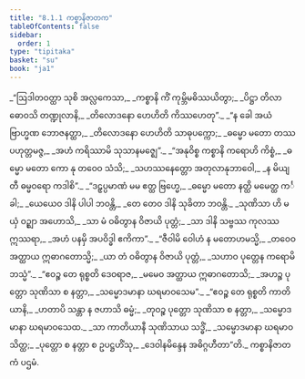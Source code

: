 ```yaml
---
title: "8.1.1 ကစ္စာနိဇာတက"
tableOfContents: false
sidebar:
  order: 1
type: "tipitaka"
basket: "su"
book: "ja1"
---
```



<DynamicBreadcrumb />

<Division number="1" book="ja1" e="ch" v="22" p="175">

<Paragraph number="1673" type="verses" book="ja1">
_“ဩဒါတဝတ္ထာ သုစိ အလ္လကေသာ,_  
_ကစ္စာနိ ကိံ ကုမ္ဘိမဓိဿယိတွာ;_  
_ပိဋ္ဌာ တိလာ ဓောဝသိ တဏ္ဍုလာနိ,_  
_တိလောဒနော ဟေဟိတိ ကိဿဟေတု”._  

</Paragraph>

</Division>
<Division number="2" book="ja1" e="ch" v="22" p="175">

<Paragraph number="1674" type="verses" book="ja1">
_“န ခေါ အယံ ဗြာဟ္မဏ ဘောဇနတ္ထာ,_  
_တိလောဒနော ဟေဟိတိ သာဓုပက္ကော;_  
_ဓမ္မော မတော တဿ ပဟုတ္တမဇ္ဇ,_  
_အဟံ ကရိဿာမိ သုသာနမဇ္ဈေ”._  

</Paragraph>

</Division>
<Division number="3" book="ja1" e="ch" v="22" p="187">

<Paragraph number="1675" type="verses" book="ja1">
_“အနုဝိစ္စ ကစ္စာနိ ကရောဟိ ကိစ္စံ,_  
_ဓမ္မော မတော ကော နု တဝေဝ သံသိ;_  
_သဟဿနေတ္တော အတုလာနုဘာဝေါ,_  
_န မိယျတီ ဓမ္မဝရော ကဒါစိ”._  

</Paragraph>

</Division>
<Division number="4" book="ja1" e="ch" v="22" p="175">

<Paragraph number="1676" type="verses" book="ja1">
_“ဒဠှပ္ပမာဏံ မမ ဧတ္ထ ဗြဟ္မေ,_  
_ဓမ္မော မတော နတ္ထိ မမေတ္ထ ကင်္ခါ;_  
_ယေယေဝ ဒါနိ ပါပါ ဘဝန္တိ,_  
_တေ တေဝ ဒါနိ သုခိတာ ဘဝန္တိ._  

</Paragraph>

</Division>
<Division number="5" book="ja1" e="ch" v="22" p="175">

<Paragraph number="1677" type="verses" book="ja1">
_သုဏိသာ ဟိ မယှံ ဝဉ္ဈာ အဟောသိ,_  
_သာ မံ ဝဓိတွာန ဝိဇာယိ ပုတ္တံ;_  
_သာ ဒါနိ သဗ္ဗဿ ကုလဿ ဣဿရာ,_  
_အဟံ ပနမှိ အပဝိဒ္ဓါ ဧကိကာ”._  

</Paragraph>

</Division>
<Division number="6" book="ja1" e="ch" v="22" p="176">

<Paragraph number="1678" type="verses" book="ja1">
_“ဇီဝါမိ ဝေါဟံ န မတောဟမသ္မိ,_  
_တဝေဝ အတ္ထာယ ဣဓာဂတောသ္မိ;_  
_ယာ တံ ဝဓိတွာန ဝိဇာယိ ပုတ္တံ,_  
_သဟာဝ ပုတ္တေန ကရောမိ ဘသ္မံ”._  

</Paragraph>

</Division>
<Division number="7" book="ja1" e="ch" v="22" p="176">

<Paragraph number="1679" type="verses" book="ja1">
_“ဧဝဉ္စ တေ ရုစ္စတိ ဒေဝရာဇ,_  
_မမေဝ အတ္ထာယ ဣဓာဂတောသိ;_  
_အဟဉ္စ ပုတ္တော သုဏိသာ စ နတ္တာ,_  
_သမ္မောဒမာနာ ဃရမာဝသေမ”._  

</Paragraph>

</Division>
<Division number="8" book="ja1" e="ch" v="22" p="176">

<Paragraph number="1680" type="verses" book="ja1">
_“ဧဝဉ္စ တေ ရုစ္စတိ ကာတိယာနိ,_  
_ဟတာပိ သန္တာ န ဇဟာသိ ဓမ္မံ;_  
_တုဝဉ္စ ပုတ္တော သုဏိသာ စ နတ္တာ,_  
_သမ္မောဒမာနာ ဃရမာဝသေထ._  

</Paragraph>

</Division>
<Division number="9" book="ja1" e="ch" v="22" p="176">

<Paragraph number="1681" type="verses" book="ja1">
_သာ ကာတိယာနီ သုဏိသာယ သဒ္ဓိံ,_  
_သမ္မောဒမာနာ ဃရမာဝသိတ္ထ;_  
_ပုတ္တော စ နတ္တာ စ ဥပဋ္ဌဟိံသု,_  
_ဒေဝါနမိန္ဒေန အဓိဂ္ဂဟီတာ”တိ._  


</Paragraph>
</Division>

<Paragraph number="1682" type="center" book="ja1">
ကစ္စာနိဇာတကံ ပဌမံ.
</Paragraph>